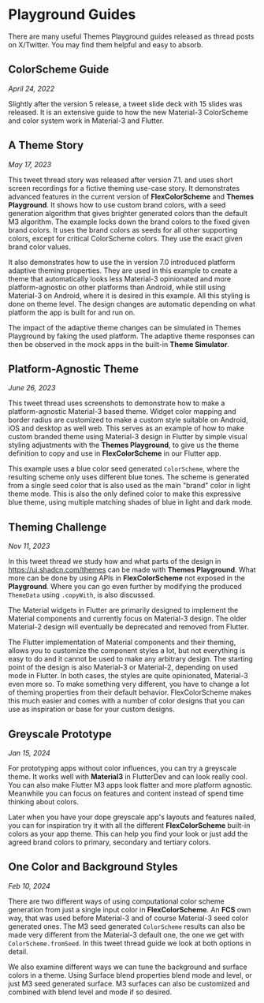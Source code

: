 # Playground Guides

There are many useful Themes Playground guides released as thread posts on X/Twitter. You may find them helpful and easy to absorb.

## ColorScheme Guide
_April 24, 2022_

Slightly after the version 5 release, a tweet slide deck with 15 slides was released. It is an extensive guide to how the new Material-3 ColorScheme and color system work in Material-3 and Flutter.

<Tweet id="1518201439780282370" cards/>

## A Theme Story
_May 17, 2023_

This tweet thread story was released after version 7.1. and uses short screen recordings for a fictive theming use-case story. It demonstrates advanced features in the current version of **FlexColorScheme** and **Themes Playground**. It shows how to use custom brand colors, with a seed generation algorithm that gives brighter generated colors than the default M3 algorithm. The example locks down the brand colors to the fixed given brand colors. It uses the brand colors as seeds for all other supporting colors, except for critical ColorScheme colors. They use the exact given brand color values.

It also demonstrates how to use the in version 7.0 introduced platform adaptive theming properties. They are used in this example to create a theme that automatically looks less Material-3 opinionated and more platform-agnostic on other platforms than Android, while still using Material-3 on Android, where it is desired in this example. All this styling is done on theme level. The design changes are automatic depending on what platform the app is built for and run on.

The impact of the adaptive theme changes can be simulated in Themes Playground by faking the used platform. The adaptive theme responses can then be observed in the mock apps in the built-in **Theme Simulator**.

<Tweet id="1658657667622248449" cards />

## Platform-Agnostic Theme 
_June 26, 2023_

This tweet thread uses screenshots to demonstrate how to make a platform-agnostic Material-3 based theme. Widget color mapping and border radius are customized to make a custom style suitable on Android, iOS and desktop as well web. This serves as an example of how to make custom branded theme using Material-3 design in Flutter by simple visual styling adjustments with the **Themes Playground**, to give us the theme definition to copy and use in **FlexColorScheme** in our Flutter app. 

This example uses a blue color seed generated `ColorScheme`, where the resulting scheme only uses different blue tones. The scheme is generated from a single seed color that is also used as the main "brand" color in light theme mode. This is also the only defined color to make this expressive blue theme, using multiple matching shades of blue in light and dark mode. 

<Tweet id="1672764806544146435" cards />

## Theming Challenge
_Nov 11, 2023_

In this tweet thread we study how and what parts of the design in https://ui.shadcn.com/themes can be made with **Themes Playground**. What more can be done by using APIs in **FlexColorScheme** not exposed in the **Playground**. Where you can go even further by modifying the produced `ThemeData` using `.copyWith`, is also discussed.

<Tweet id="1723423568107630868" cards />

<Info>The Material widgets in Flutter are primarily designed to implement the Material components and currently focus on Material-3 design. The older Material-2 design will eventually be deprecated and removed from Flutter.</Info> 

The Flutter implementation of Material components and their theming, allows you to customize the component styles a lot, but not everything is easy to do and it cannot be used to make any arbitrary design. The starting point of the design is also Material-3 or Material-2, depending on used mode in Flutter. In both cases, the styles are quite opinionated, Material-3 even more so. To make something very different, you have to change a lot of theming properties from their default behavior. FlexColorScheme makes this much easier and comes with a number of color designs that you can use as inspiration or base for your custom designs.

## Greyscale Prototype
_Jan 15, 2024_

For prototyping apps without color influences, you can try a greyscale theme. It works well with **Material3** in FlutterDev and can look really cool. You can also make Flutter M3 apps look flatter and more platform agnostic. Meanwhile you can focus on features and content instead of spend time thinking about colors. 

<Tweet id="1746917704240374060" cards />

Later when you have your dope greyscale app's layouts and features nailed, you can for inspiration try it with all the different **FlexColorScheme** built-in colors as your app theme. This can help you find your look or just add the agreed brand colors to primary, secondary and tertiary colors.

<Tweet id="1746921575461380441" cards />

## One Color and Background Styles
_Feb 10, 2024_

There are two different ways of using computational color scheme generation from just a single input color in **FlexColorScheme**. An **FCS** own way, that was used before Material-3 and of course Material-3 seed color generated ones. The M3 seed generated `ColorScheme` results can also be made very different from the Material-3 default one, the one we get with `ColorScheme.fromSeed`. In this tweet thread guide we look at both options in detail.

We also examine different ways we can tune the background and surface colors in a theme. Using Surface blend properties blend mode and level, or just M3 seed generated surface. M3 surfaces can also be customized and combined with blend level and mode if so desired.  

<Tweet id="1756414663326118147" cards />
